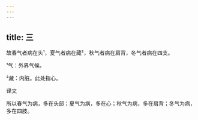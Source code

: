 ```yaml
---
---
---
```

title: 三
---




故春气者病在头¹，夏气者病在藏²，秋气者病在肩背，冬气者病在四支。

¹气：外界气候。

²藏：内脏。此处指心。

译文

所以春气为病，多在头部；夏气为病，多在心；秋气为病，多在肩背；冬气为病，多在四肢。